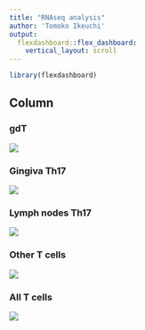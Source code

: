 ```yaml
---
title: "RNAseq analysis"
author: 'Tomoko Ikeuchi'
output: 
  flexdashboard::flex_dashboard:
    vertical_layout: scroll
---
```


```r
library(flexdashboard)
```

Column {data-width=650}
-----------------------------------------------------------------------

### gdT

![](gdT.png)

### Gingiva Th17

![](RNAseq G Th17.png)

### Lymph nodes Th17

![](RNAseq L Th17.png)

### Other T cells

![](RNAseq_IL17neg.png)

### All T cells

![](RNAseq_all_samples.png)


